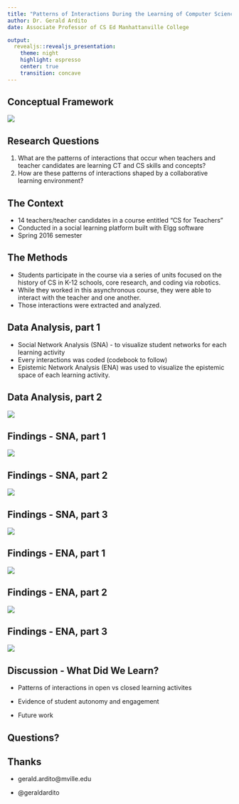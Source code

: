 ---
title: "Patterns of Interactions During the Learning of Computer Science and Computational Thinking Skills in a Teacher Preparation Course"
author: Dr. Gerald Ardito
date: Associate Professor of CS Ed Manhattanville College

output:
  revealjs::revealjs_presentation:
    theme: night
    highlight: espresso
    center: true
    transition: concave
---

## Conceptual Framework

![](img/site-2021-concept-model.png.png)

## Research Questions
   
1. What are the patterns of interactions that occur when teachers and teacher candidates are learning CT and CS skills and concepts?
2. How are these patterns of interactions shaped by a collaborative learning environment?

## The Context

- 14 teachers/teacher candidates in a course entitled "CS for Teachers"
- Conducted in a social learning platform built with Elgg software
- Spring 2016 semester


## The Methods
- Students participate in the course via a series of units focused on the history of CS in K-12 schools, core research, and coding via robotics.
- While they worked in this asynchronous course, they were able to interact with the teacher and one another.
- Those interactions were extracted and analyzed.

## Data Analysis, part 1
- Social Network Analysis (SNA) - to visualize student networks for each learning activity
- Every interactions was coded (codebook to follow)
- Epistemic Network Analysis (ENA) was used to visualize the epistemic space of each learning activity.

## Data Analysis, part 2

![](img/codebookrevised.png.png)

## Findings - SNA, part 1

![](img/pc_spring2016_a_reflection_info_fr_png.png)

## Findings - SNA, part 2

![](img/read-respond_icfr.png.png)

## Findings - SNA, part 3

![](img/robot-building-coding_icfr_final.png.png)

## Findings - ENA, part 1

![](img/reflection-ena.png.png)

## Findings - ENA, part 2

![](img/read-respondena.png.png)

## Findings - ENA, part 3

![](img/codingena.png.png)


## Discussion - What Did We Learn?
- Patterns of interactions in open vs closed learning activites

- Evidence of student autonomy and engagement

- Future work



## Questions?

## Thanks
- gerald.ardito@mville.edu

- @geraldardito


